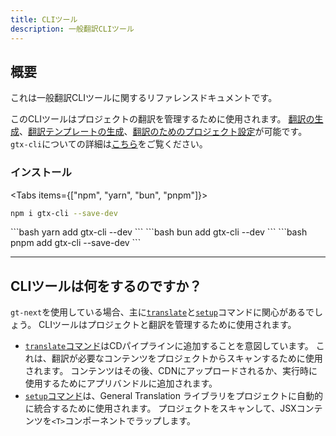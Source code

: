 ```yaml
---
title: CLIツール
description: 一般翻訳CLIツール 
---
```


## 概要

これは一般翻訳CLIツールに関するリファレンスドキュメントです。

このCLIツールはプロジェクトの翻訳を管理するために使用されます。
[翻訳の生成](/docs/cli/translate)、[翻訳テンプレートの生成](/docs/cli/generate)、[翻訳のためのプロジェクト設定](/docs/cli/setup)が可能です。
`gtx-cli`についての詳細は[こちら](/docs/cli)をご覧ください。

### インストール

<Tabs items={["npm", "yarn", "bun", "pnpm"]}>
  <Tab value="npm">
  ```bash 
  npm i gtx-cli --save-dev
  ``` 
  </Tab>
  <Tab value="yarn">
  ```bash 
  yarn add gtx-cli --dev
  ```
  </Tab>
  <Tab value="bun">
  ```bash 
  bun add gtx-cli --dev
  ```
  </Tab>
  <Tab value="pnpm">
  ```bash 
  pnpm add gtx-cli --save-dev
  ```
  </Tab>
</Tabs>

---

## CLIツールは何をするのですか？

`gt-next`を使用している場合、主に[`translate`](/docs/cli/translate)と[`setup`](/docs/cli/setup)コマンドに関心があるでしょう。
CLIツールはプロジェクトと翻訳を管理するために使用されます。

 * [`translate`コマンド](/docs/cli/translate)はCDパイプラインに追加することを意図しています。
   これは、翻訳が必要なコンテンツをプロジェクトからスキャンするために使用されます。
   コンテンツはその後、CDNにアップロードされるか、実行時に使用するためにアプリバンドルに追加されます。
 * [`setup`コマンド](/docs/cli/setup)は、General Translation ライブラリをプロジェクトに自動的に統合するために使用されます。
   プロジェクトをスキャンして、JSXコンテンツを`<T>`コンポーネントでラップします。

